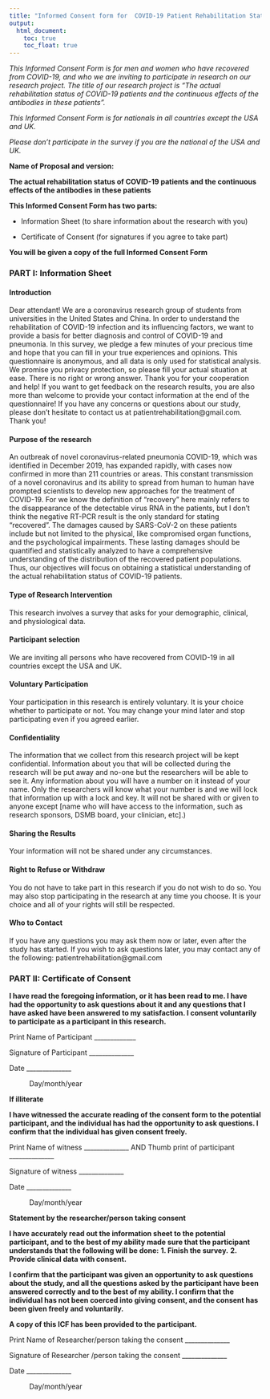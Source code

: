 ```yaml
---
title: "Informed Consent form for  COVID-19 Patient Rehabilitation Status Survey"
output: 
  html_document:
    toc: true
    toc_float: true
---
```


*This Informed Consent Form is for men and women who have recovered from COVID-19, and who we are inviting to participate in research on our research project. The title of our research project is "The actual rehabilitation status of COVID-19 patients and the continuous effects of the antibodies in these patients".*

*This Informed Consent Form is for nationals in all countries except the USA and UK.*

*Please don’t participate in the survey if you are the national of the USA and UK.*

**Name of Proposal and version:** 

**The actual rehabilitation status of COVID-19 patients and the continuous effects of the antibodies in these patients**

**This Informed Consent Form has two parts:**

* Information Sheet (to share information about the research with you)

* Certificate of Consent (for signatures if you agree to take part)

**You will be given a copy of the full Informed Consent Form**

### PART I: Information Sheet
#### Introduction
Dear attendant! We are a coronavirus research group of students from universities in the United States and China. In order to understand the rehabilitation of COVID-19 infection and its influencing factors, we want to provide a basis for better diagnosis and control of COVID-19 and pneumonia. In this survey, we pledge a few minutes of your precious time and hope that you can fill in your true experiences and opinions. This questionnaire is anonymous, and all data is only used for statistical analysis. We promise you privacy protection, so please fill your actual situation at ease. There is no right or wrong answer. Thank you for your cooperation and help! If you want to get feedback on the research results, you are also more than welcome to provide your contact information at the end of the questionnaire! If you have any concerns or questions about our study, please don’t hesitate to contact us at patientrehabilitation@gmail.com. Thank you!


#### Purpose of the research
An outbreak of novel coronavirus-related pneumonia COVID-19, which was identified in December 2019, has expanded rapidly, with cases now confirmed in more than 211 countries or areas. This constant transmission of a novel coronavirus and its ability to spread from human to human have prompted scientists to develop new approaches for the treatment of COVID-19. For we know the definition of “recovery” here mainly refers to the disappearance of the detectable virus RNA in the patients, but I don’t think the negative RT-PCR result is the only standard for stating “recovered”.  The damages caused by SARS-CoV-2 on these patients include but not limited to the physical, like compromised organ functions, and the psychological impairments. These lasting damages should be quantified and statistically analyzed to have a comprehensive understanding of the distribution of the recovered patient populations. Thus, our objectives will focus on obtaining a statistical understanding of the actual rehabilitation status of COVID-19 patients.

#### Type of Research Intervention
This research involves a survey that asks for your demographic, clinical, and physiological data.

#### Participant selection
We are inviting all persons who have recovered from COVID-19 in all countries except the USA and UK.
 
#### Voluntary Participation
Your participation in this research is entirely voluntary. It is your choice whether to participate or not. You may change your mind later and stop participating even if you agreed earlier.
 
#### Confidentiality
The information that we collect from this research project will be kept confidential. Information about you that will be collected during the research will be put away and no-one but the researchers will be able to see it. Any information about you will have a number on it instead of your name. Only the researchers will know what your number is and we will lock that information up with a lock and key. It will not be shared with or given to anyone except [name who will have access to the information, such as research sponsors, DSMB board, your clinician, etc].)
 
#### Sharing the Results
Your information will not be shared under any circumstances.
 
#### Right to Refuse or Withdraw
You do not have to take part in this research if you do not wish to do so. You may also stop participating in the research at any time you choose. It is your choice and all of your rights will still be respected.
 
#### Who to Contact
If you have any questions you may ask them now or later, even after the study has started. If you wish to ask questions later, you may contact any of the following: patientrehabilitation@gmail.com

### PART II: Certificate of Consent
**I have read the foregoing information, or it has been read to me. I have had the opportunity to ask questions about it and any questions that I have asked have been answered to my satisfaction.  I consent voluntarily to participate as a participant in this research.**

Print Name of Participant _____________

Signature of Participant ______________

Date ______________
<p style="text-indent: 40px">Day/month/year </p>             	

**If illiterate**

**I have witnessed the accurate reading of the consent form to the potential participant, and the individual has had the opportunity to ask questions. I confirm that the individual has given consent freely.**

Print Name of witness ______________  AND Thumb print of participant ______________

Signature of witness ______________

Date ______________
<p style="text-indent: 40px">Day/month/year </p>  

**Statement by the researcher/person taking consent**

**I  have accurately read out the information sheet to the potential participant, and to the best of my ability made sure that the participant understands that the following will be done:**
**1. Finish the survey.**
**2. Provide clinical data with consent.**

**I confirm that the participant was given an opportunity to ask questions about the study, and all the questions asked by the participant have been answered correctly and to the best of my ability. I confirm that the individual has not been coerced into giving consent, and the consent has been given freely and voluntarily.**
  
**A copy of this ICF has been provided to the participant.**
 
Print Name of Researcher/person taking the consent ______________

Signature of Researcher /person taking the consent ______________

Date ______________
<p style="text-indent: 40px">Day/month/year </p> 

